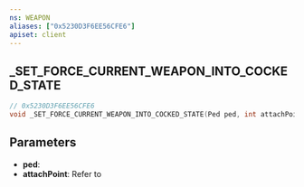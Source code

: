 ```yaml
---
ns: WEAPON
aliases: ["0x5230D3F6EE56CFE6"]
apiset: client
---
```

## _SET_FORCE_CURRENT_WEAPON_INTO_COCKED_STATE

```c
// 0x5230D3F6EE56CFE6
void _SET_FORCE_CURRENT_WEAPON_INTO_COCKED_STATE(Ped ped, int attachPoint);
```


## Parameters
* **ped**:
* **attachPoint**: Refer to <EmbeddedEnum type="eWeaponAttachPoint" />
